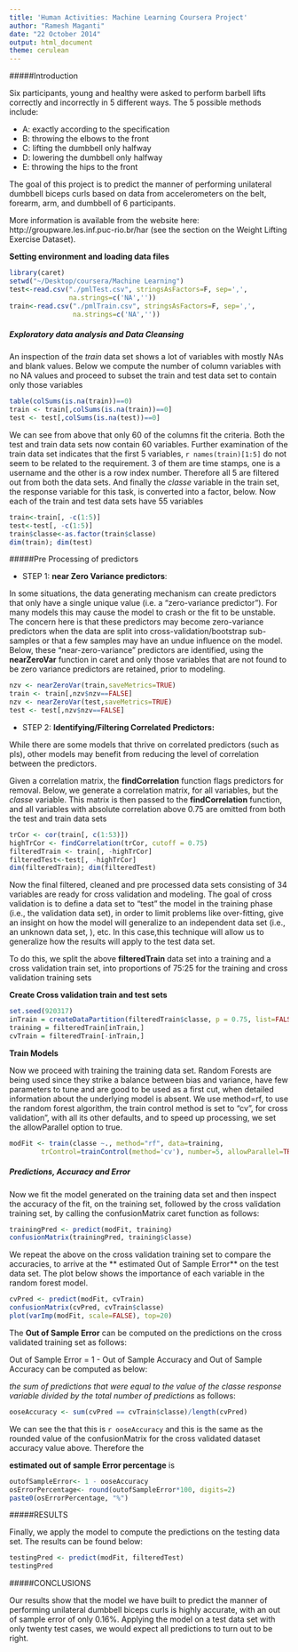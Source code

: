 ```yaml
---
title: 'Human Activities: Machine Learning Coursera Project'
author: "Ramesh Maganti"
date: "22 October 2014"
output: html_document
theme: cerulean
---
```


#####Introduction

Six participants, young and healthy were asked to perform barbell lifts correctly and incorrectly in 5 different ways. The 5 possible methods include:

- A: exactly according to the specification
- B: throwing the elbows to the front
- C: lifting the dumbbell only halfway
- D: lowering the dumbbell only halfway
- E: throwing the hips to the front

The goal of this project is to predict the manner of performing unilateral dumbbell biceps curls based on data from accelerometers on the belt, forearm, arm, and dumbbell of 6 participants. 

More information is available from the website here: http://groupware.les.inf.puc-rio.br/har (see the section on the Weight Lifting Exercise Dataset). 

**Setting environment and loading data files**

```r
library(caret)
setwd("~/Desktop/coursera/Machine Learning")
test<-read.csv("./pmlTest.csv", stringsAsFactors=F, sep=',', 
               na.strings=c('NA',''))
train<-read.csv("./pmlTrain.csv", stringsAsFactors=F, sep=',', 
                na.strings=c('NA',''))
```

##### Exploratory data analysis and Data Cleansing

An inspection of the _train_ data set shows a lot of variables with mostly NAs and blank values. Below we compute the number of column variables with no NA values and proceed to subset the train and test data set to contain only those variables

```r

table(colSums(is.na(train))==0)
train <- train[,colSums(is.na(train))==0]
test <- test[,colSums(is.na(test))==0]
```

We can see from above that only 60 of the columns fit the criteria. Both the test and train data sets now contain 60 variables.  Further examination of the train data set indicates that the first 5 variables,  `r names(train)[1:5]` do not seem to be related to the requirement. 3 of them are time stamps, one is a username and the other is a row index number. Therefore all 5 are filtered out from both the data sets. And finally the _classe_ variable in the train set, the response variable for this task, is converted into a factor, below. Now each of the train and test data sets have 55 variables

```r
train<-train[, -c(1:5)]
test<-test[, -c(1:5)]
train$classe<-as.factor(train$classe)
dim(train); dim(test)
```

#####Pre Processing of predictors

- STEP 1: **near Zero Variance predictors**: 

In some situations, the data generating mechanism can create predictors that only have a single unique value (i.e. a "zero-variance predictor"). For many models this may cause the model to crash or the fit to be unstable. The concern here is that these predictors may become zero-variance predictors when the data are split into cross-validation/bootstrap sub-samples or that a few samples may have an undue influence on the model. Below, these "near-zero-variance" predictors are identified, using the **nearZeroVar** function in caret and only those variables that are not found to be zero variance predictors are retained, prior to modeling.

``` r
nzv <- nearZeroVar(train,saveMetrics=TRUE)
train <- train[,nzv$nzv==FALSE]
nzv <- nearZeroVar(test,saveMetrics=TRUE)
test <- test[,nzv$nzv==FALSE]
```

- STEP 2: **Identifying/Filtering Correlated Predictors:**

While there are some models that thrive on correlated predictors (such as pls), other models may benefit from reducing the level of correlation between the predictors.

Given a correlation matrix, the **findCorrelation** function flags predictors for removal. Below, we generate a correlation matrix, for all variables, but the _classe_ variable. This matrix is then passed to the **findCorrelation** function, and all variables with absolute correlation above 0.75 are omitted from both the test and train data sets

```r
trCor <- cor(train[, c(1:53)])
highTrCor <- findCorrelation(trCor, cutoff = 0.75)
filteredTrain <- train[, -highTrCor]
filteredTest<-test[, -highTrCor]
dim(filteredTrain); dim(filteredTest)
```

Now the final filtered, cleaned and pre processed data sets consisting of 34 variables are ready for cross validation and modeling. The goal of cross validation is to define a data set to "test" the model in the training phase (i.e., the validation data set), in order to limit problems like over-fitting, give an insight on how the model will generalize to an independent data set (i.e., an unknown data set, ), etc. In this case,this technique will allow us to generalize how the results will apply to the test data set. 

To do this, we split the above **filteredTrain** data set into a training and a cross validation train set, into proportions of 75:25 for the training and cross validation training sets

**Create Cross validation train and test sets**

```r
set.seed(920317)
inTrain = createDataPartition(filteredTrain$classe, p = 0.75, list=FALSE)
training = filteredTrain[inTrain,]
cvTrain = filteredTrain[-inTrain,]
```

**Train Models**

Now we proceed with training the training data set. Random Forests are being used since they strike a balance between bias and variance, have few parameters to tune and are good to be used as a first cut, when detailed information about the underlying model is absent. We use method=rf, to use the random forest algorithm, the train control method is set to "cv", for cross validation", with all its other defaults, and to speed up processing, we set the allowParallel option to true.

```r
modFit <- train(classe ~., method="rf", data=training, 
        trControl=trainControl(method='cv'), number=5, allowParallel=TRUE )
```

##### Predictions, Accuracy and Error

Now we fit the model generated on the training data set and then inspect the accuracy of the fit, on the training set, followed by the cross validation training set, by calling the confusionMatrix caret function as follows:

```r
trainingPred <- predict(modFit, training)
confusionMatrix(trainingPred, training$classe)
```

We repeat the above on the cross validation training set to compare the accuracies, to arrive at the ** estimated Out of Sample Error** on the test data set. The plot below shows the importance of each variable in the random forest model.

```r
cvPred <- predict(modFit, cvTrain)
confusionMatrix(cvPred, cvTrain$classe)
plot(varImp(modFit, scale=FALSE), top=20)
```

The **Out of Sample Error** can be computed on the predictions on the cross validated training set as follows:

Out of Sample Error = 1 - Out of Sample Accuracy and Out of Sample Accuracy can be computed as below:

_the sum of predictions that were equal to the value of the classe response variable divided by the total number of predictions_ as follows:

```r
ooseAccuracy <- sum(cvPred == cvTrain$classe)/length(cvPred)
```

We can see the that this is `r ooseAccuracy` and this is the same as the rounded value of the confusionMatrix for the cross validated dataset accuracy value above. Therefore the 

**estimated out of sample Error percentage** is

```r
outofSampleError<- 1 - ooseAccuracy
osErrorPercentage<- round(outofSampleError*100, digits=2) 
paste0(osErrorPercentage, "%")
```

#####RESULTS

Finally, we apply the model to compute the predictions on the testing data set. The results can be found below:

```r
testingPred <- predict(modFit, filteredTest)
testingPred
```

#####CONCLUSIONS

Our results show that the model we have built to predict the manner of performing unilateral dumbbell biceps curls is highly accurate, with an out of sample error of only 0.16%. Applying the model on a test data set with only twenty test cases, we would expect all predictions to turn out to be right.